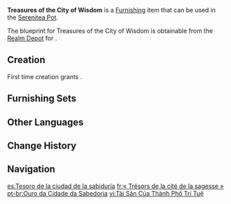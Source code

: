 {{Furnishing Infobox
|id             = 370718
|image          = Item Treasures of the City of Wisdom.png
|category       = Building
|subcategory    = Sumeru
|quality        = 3
|adeptal_energy = 60
|load           = 335
|reduced_load   = 166
|description    = A lofty tower with the same appearance and construction as [[Kalimi Exchange]] in [[Sumeru City]]. According to legend, there are numerous fortified rooms in the spacious basement that are heavily guarded and usually used to store critical documents of the Exchange. Surely, they can also be used to store unimaginable sums of [[Mora]] and various other types of precious goods.
|mention        = 
|blueprint      = Realm Depot
|source1        = 
}}
'''Treasures of the City of Wisdom''' is a [[Furnishing]] item that can be used in the [[Serenitea Pot]].

The blueprint for Treasures of the City of Wisdom is obtainable from the [[Realm Depot]] for {{Item|Realm Currency|24|x=160}}.

==Creation==
First time creation grants {{Item|Trust|24|x=60}}.
{{Recipe
|type = Creation
|time = 14h
|Adhigama Wood = 8
|White Iron Chunk = 4
|sort = Adhigama Wood;White Iron Chunk
}}

==Furnishing Sets==
{{Craft Usage|type=Furnishing Set}}

==Other Languages==
{{Other Languages
|en      = Treasures of the City of Wisdom
|zhs     = 「智慧之城的金财」
|zhs_rm  = "Zhìhuì zhī Chéng de Jīncái"
|zht     = 「智慧之城的金財」
|zht_rm  = "Zhìhuì zhī Chéng de Jīncái"
|zh_tl   = 
|ja      = 「知恵の都の金銀財宝」
|ja_rm   = "Chie no Miyako no Kingin Zaihou"
|ja_tl   = 
|ko      = 「지혜의 성의 금은보화」
|ko_rm   = "Jihye-ui Seong-ui Geumeunbohwa"
|ko_tl   = "Treasure of the Castle of Wisdom"
|es      = Tesoro de la ciudad de la sabiduría
|es_tl   = Treasure of the City of Wisdom
|fr      = «&nbsp;Trésors de la cité de la sagesse&nbsp;»
|fr_tl   = "Treasures of the City of Wisdom"
|ru      = Сокровища города мудрости
|ru_tl   = Treasures of the City of Wisdom
|th      = "ขุมทองของเมืองแห่งปัญญา"
|th_rm   = 
|th_tl   = 
|vi      = Tài Sản Của Thành Phố Trí Tuệ
|vi_tl   = 
|de      = „Die Schatzkammer der Stadt der Weisheit“
|de_tl   = "Treasury of the City of Wisdom"
|id      = Kekayaan Kota Kebijaksanaan
|id_tl   = Riches of the City of Wisdom
|pt      = Ouro da Cidade da Sabedoria
|pt_tl   = 
|tr      = Bilgelik Şehrinin Hazineleri
|tr_tl   = 
|it      = Tesori della Città della Saggezza
|it_tl   = 
}}

==Change History==
{{Change History|3.2}}

==Navigation==
{{Furnishing Navbox|exterior}}

[[es:Tesoro de la ciudad de la sabiduría]]
[[fr:« Trésors de la cité de la sagesse »]]
[[pt-br:Ouro da Cidade da Sabedoria]]
[[vi:Tài Sản Của Thành Phố Trí Tuệ]]